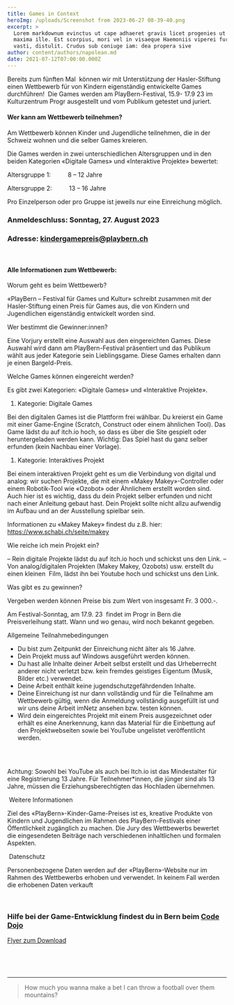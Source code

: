 ```yaml
---
title: Games in Context
heroImg: /uploads/Screenshot from 2023-06-27 08-39-40.png
excerpt: >
  Lorem markdownum evinctus ut cape adhaeret gravis licet progenies ut haesit
  maxima ille. Est scorpius, mori vel in visaeque Haemoniis viperei furoris e ad
  vasti, distulit. Crudus sub coniuge iam: dea propera sive
author: content/authors/napolean.md
date: 2021-07-12T07:00:00.000Z
---
```


Bereits zum fünften Mal  können wir mit Unterstützung der 
Hasler-Stiftung einen Wettbewerb für von Kindern eigenständig 
entwickelte Games durchführen!  Die Games werden am PlayBern-Festival, 
15.9- 17.9 23 im Kulturzentrum Progr ausgestellt und vom Publikum 
getestet und juriert. 

#### Wer kann am Wettbewerb teilnehmen? 

Am Wettbewerb können Kinder und Jugendliche teilnehmen, die in der Schweiz wohnen und die selber Games kreieren.

Die Games werden in zwei unterschiedlichen Altersgruppen und in den beiden Kategorien «Digitale Games» und «Interaktive Projekte» bewertet:

Altersgruppe 1:          8 – 12 Jahre

Altersgruppe 2:          13 – 16 Jahre

Pro Einzelperson oder pro Gruppe ist jeweils nur eine Einreichung möglich.

### Anmeldeschluss: Sonntag, 27. August 2023            

### Adresse: [kindergamepreis@playbern.ch](mailto\:kindergamepreis@playbern.ch)

 

#### Alle Informationen zum Wettbewerb:

Worum geht es beim Wettbewerb? 

«PlayBern – Festival für Games und Kultur» schreibt zusammen mit der
 Hasler-Stiftung einen Preis für Games aus, die von Kindern und 
Jugendlichen eigenständig entwickelt worden sind.

Wer bestimmt die Gewinner\:innen? 

Eine Vorjury erstellt eine Auswahl aus den eingereichten Games. Diese
 Auswahl wird dann am PlayBern-Festival präsentiert und das Publikum 
wählt aus jeder Kategorie sein Lieblingsgame. Diese Games erhalten dann 
je einen Bargeld-Preis.

Welche Games können eingereicht werden? 

Es gibt zwei Kategorien: «Digitale Games» und «Interaktive Projekte».

1.  Kategorie: Digitale Games 

Bei den digitalen Games ist die Plattform frei wählbar. Du kreierst 
ein Game mit einer Game-Engine (Scratch, Construct oder einem ähnlichen
 Tool). Das Game lädst du auf itch.io hoch, so dass es über die Site 
gespielt oder heruntergeladen werden kann.
Wichtig: Das Spiel hast du ganz selber erfunden (kein Nachbau einer Vorlage).

1.  Kategorie: Interaktives Projekt 

Bei einem interaktiven Projekt geht es um die Verbindung von digital 
und analog: wir suchen Projekte, die mit einem «Makey Makey»-Controller 
oder einem Robotik-Tool wie «Ozobot» oder Ähnlichem erstellt worden 
sind. Auch hier ist es wichtig, dass du dein Projekt selber erfunden und
 nicht nach einer Anleitung gebaut hast. Dein Projekt sollte nicht allzu
 aufwendig im Aufbau und an der Ausstellung spielbar sein.

Informationen zu «Makey Makey» findest du z.B. hier: https://www.schabi.ch/seite/makey

Wie reiche ich mein Projekt ein? 

– Rein digitale Projekte lädst du auf itch.io hoch und schickst uns den Link.
–
 Von analog/digitalen Projekten (Makey Makey, Ozobots) usw. erstellt du 
einen kleinen  Film, lädst ihn bei Youtube hoch und schickst uns den 
Link.

Was gibt es zu gewinnen? 

Vergeben werden können Preise bis zum Wert von insgesamt Fr. 3 000.-.

Am Festival-Sonntag, am 17.9. 23  findet im Progr in Bern die 
Preisverleihung statt. Wann und wo genau, wird noch bekannt gegeben.

Allgemeine Teilnahmebedingungen 

* Du bist zum Zeitpunkt der Einreichung nicht älter als 16 Jahre.
* Dein Projekt muss auf Windows ausgeführt werden können.
* Du hast alle Inhalte deiner Arbeit selbst erstellt und das Urheberrecht anderer nicht 
  verletzt bzw. kein fremdes geistiges Eigentum (Musik, Bilder etc.) verwendet.
* Deine Arbeit enthält keine jugendschutzgefährdenden Inhalte.
* Deine Einreichung ist nur dann vollständig und für die Teilnahme 
  am Wettbewerb gültig, wenn die Anmeldung vollständig ausgefüllt ist 
  und wir uns deine Arbeit imNetz ansehen bzw. testen können.
* Wird dein eingereichtes Projekt mit einem Preis ausgezeichnet oder 
  erhält es eine Anerkennung, kann das Material für die Einbettung auf 
  den Projektwebseiten sowie bei YouTube ungelistet veröffentlicht 
  werden.

###                                &#xA;

Achtung: Sowohl bei YouTube als auch bei Itch.io ist das 
Mindestalter für eine Registrierung 13 Jahre. Für Teilnehmer\*innen, 
die jünger sind als 13 Jahre, müssen die Erziehungsberechtigten das 
Hochladen übernehmen. 

 Weitere Informationen

Ziel des «PlayBern»-Kinder-Game-Preises ist es, kreative Produkte von
 Kindern und Jugendlichen im Rahmen des PlayBern-Festivals einer 
Öffentlichkeit zugänglich zu machen. Die Jury des Wettbewerbs bewertet
 die eingesendeten Beiträge nach verschiedenen inhaltlichen und 
formalen Aspekten.

 Datenschutz 

Personenbezogene Daten werden auf der «PlayBern»-Website nur im 
Rahmen des Wettbewerbs erhoben und verwendet. In keinem Fall werden die 
erhobenen Daten verkauft

 

### Hilfe bei der Game-Entwicklung findest du in Bern beim [Code Dojo](https://codedojo.ch/)

[Flyer zum Download](https://playbern.ch/wp-content/uploads/2023/04/PlayBern-KinderGame-Preis23..pdf)

 

 

***

<BlockQuote authorName="Uncle Rico">
  How much you wanna make a bet I can throw a football over them mountains?
</BlockQuote>
